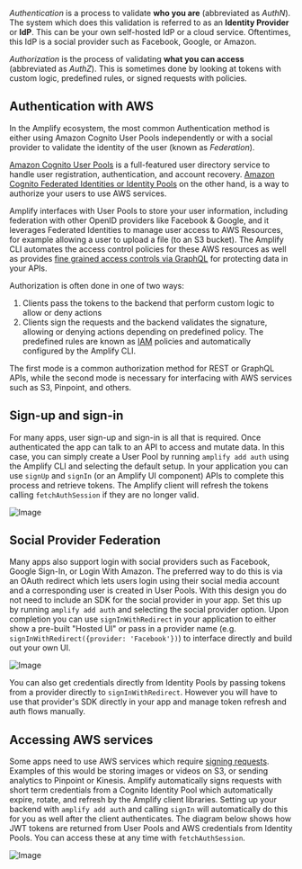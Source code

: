 _Authentication_ is a process to validate **who you are** (abbreviated as _AuthN_). The system which does this validation is referred to as an **Identity Provider** or **IdP**. This can be your own self-hosted IdP or a cloud service. Oftentimes, this IdP is a social provider such as Facebook, Google, or Amazon.

_Authorization_ is the process of validating **what you can access** (abbreviated as _AuthZ_). This is sometimes done by looking at tokens with custom logic, predefined rules, or signed requests with policies.

## Authentication with AWS

In the Amplify ecosystem, the most common Authentication method is either using Amazon Cognito User Pools independently or with a social provider to validate the identity of the user (known as _Federation_).

[Amazon Cognito User Pools](https://docs.aws.amazon.com/cognito/latest/developerguide/cognito-user-identity-pools.html) is a full-featured user directory service to handle user registration, authentication, and account recovery. [Amazon Cognito Federated Identities or Identity Pools](https://docs.aws.amazon.com/cognito/latest/developerguide/cognito-identity.html) on the other hand, is a way to authorize your users to use AWS services.

Amplify interfaces with User Pools to store your user information, including federation with other OpenID providers like Facebook & Google, and it leverages Federated Identities to manage user access to AWS Resources, for example allowing a user to upload a file (to an S3 bucket). The Amplify CLI automates the access control policies for these AWS resources as well as provides [fine grained access controls via GraphQL](/[platform]/build-a-backend/graphqlapi/customize-authorization-rules/) for protecting data in your APIs.

Authorization is often done in one of two ways:

1. Clients pass the tokens to the backend that perform custom logic to allow or deny actions
1. Clients sign the requests and the backend validates the signature, allowing or denying actions depending on predefined policy. The predefined rules are known as [IAM](https://docs.aws.amazon.com/IAM/latest/UserGuide/access_policies.html) policies and automatically configured by the Amplify CLI.

The first mode is a common authorization method for REST or GraphQL APIs, while the second mode is necessary for interfacing with AWS services such as S3, Pinpoint, and others.

## Sign-up and sign-in

For many apps, user sign-up and sign-in is all that is required. Once authenticated the app can talk to an API to access and mutate data. In this case, you can simply create a User Pool by running `amplify add auth` using the Amplify CLI and selecting the default setup. In your application you can use `signUp` and `signIn` (or an Amplify UI component) APIs to complete this process and retrieve tokens. The Amplify client will refresh the tokens calling `fetchAuthSession` if they are no longer valid.

![Image](/images/SimpleAuthZ.png)

## Social Provider Federation

Many apps also support login with social providers such as Facebook, Google Sign-In, or Login With Amazon. The preferred way to do this is via an OAuth redirect which lets users login using their social media account and a corresponding user is created in User Pools. With this design you do not need to include an SDK for the social provider in your app. Set this up by running `amplify add auth` and selecting the social provider option. Upon completion you can use `signInWithRedirect` in your application to either show a pre-built "Hosted UI" or pass in a provider name (e.g. `signInWithRedirect({provider: 'Facebook'})`) to interface directly and build out your own UI.

![Image](/images/SocialAuthZ.png)

You can also get credentials directly from Identity Pools by passing tokens from a provider directly to `signInWithRedirect`. However you will have to use that provider's SDK directly in your app and manage token refresh and auth flows manually.

## Accessing AWS services

Some apps need to use AWS services which require [signing requests](https://docs.aws.amazon.com/general/latest/gr/signing_aws_api_requests.html). Examples of this would be storing images or videos on S3, or sending analytics to Pinpoint or Kinesis. Amplify automatically signs requests with short term credentials from a Cognito Identity Pool which automatically expire, rotate, and refresh by the Amplify client libraries. Setting up your backend with `amplify add auth` and calling `signIn` will automatically do this for you as well after the client authenticates. The diagram below shows how JWT tokens are returned from User Pools and AWS credentials from Identity Pools. You can access these at any time with `fetchAuthSession`.

![Image](/images/AWSAuthZ.png)
